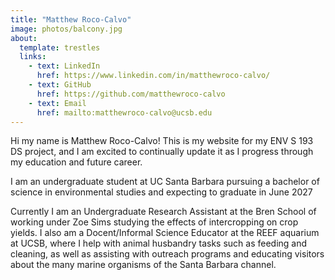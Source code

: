 ```yaml
---
title: "Matthew Roco-Calvo"
image: photos/balcony.jpg
about: 
  template: trestles
  links:
    - text: LinkedIn
      href: https://www.linkedin.com/in/matthewroco-calvo/
    - text: GitHub
      href: https://github.com/matthewroco-calvo
    - text: Email
      href: mailto:matthewroco-calvo@ucsb.edu
---
```


Hi my name is Matthew Roco-Calvo! This is my website for my ENV S 193 DS project, and I am excited to continually update it as I progress through my education and future career.

I am an undergraduate student at UC Santa Barbara pursuing a bachelor of science in environmental studies and expecting to graduate in June 2027

Currently I am an Undergraduate Research Assistant at the Bren School of working under Zoe Sims studying the effects of intercropping on crop yields. I also am a Docent/Informal Science Educator at the REEF aquarium at UCSB, where I help with animal husbandry tasks such as feeding and cleaning, as well as assisting with outreach programs and educating visitors about the many marine organisms of the Santa Barbara channel.
